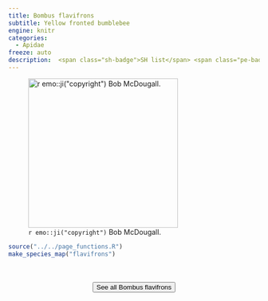 ```yaml
---
title: Bombus flavifrons
subtitle: Yellow fronted bumblebee
engine: knitr
categories:
  - Apidae
freeze: auto
description:  <span class="sh-badge">SH list</span> <span class="pe-badge">PM Evidence</span> <span class="gali-badge">Galiano</span>
---
```

![`r emo::ji("copyright")` Bob McDougall.](https://inaturalist-open-data.s3.amazonaws.com/photos/302641857/medium.jpeg){height=300}





```r
source("../../page_functions.R")
make_species_map("flavifrons")
```
<br><br>
<center>


<a href="https://inaturalist.ca/observations?place_id=7085&quality_grade=research&subview=map&taxon_id=119308"><button type="button" class="btn btn-secondary">See all Bombus flavifrons <i class="fa-solid fa-arrow-up-right-from-square"></i> </button></a>
</center>
